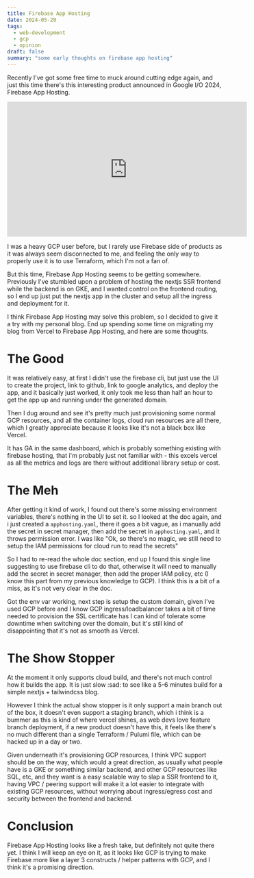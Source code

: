 ```yaml
---
title: Firebase App Hosting
date: 2024-05-20
tags:
  - web-development
  - gcp
  - opinion
draft: false
summary: "some early thoughts on firebase app hosting"
---
```


Recently I've got some free time to muck around cutting edge again, and just this time there's this interesting product announced in Google I/O 2024, Firebase App Hosting.

<div className="aspect-w-16 aspect-h-9">
  <iframe
    className="w-full h-full"
    width="560"
    height="315"
    src="https://www.youtube.com/embed/qyhdKb8liEA?si=d5a55bxsBAVIWhv4"
    title="YouTube video player"
    frameBorder="0"
    allow="accelerometer; autoplay; clipboard-write; encrypted-media; gyroscope; picture-in-picture; web-share"
    referrerPolicy="strict-origin-when-cross-origin"
    allowFullScreen
  ></iframe>
</div>

I was a heavy GCP user before, but I rarely use Firebase side of products as it was always seem disconnected to me, and feeling the only way to properly use it is to use Terraform, which I'm not a fan of.

But this time, Firebase App Hosting seems to be getting somewhere. Previously I've stumbled upon a problem of hosting the nextjs SSR frontend while the backend is on GKE, and I wanted control on the frontend routing, so I end up just put the nextjs app in the cluster and setup all the ingress and deployment for it.

I think Firebase App Hosting may solve this problem, so I decided to give it a try with my personal blog. End up spending some time on migrating my blog from Vercel to Firebase App Hosting, and here are some thoughts.

# The Good

It was relatively easy, at first I didn't use the firebase cli, but just use the UI to create the project, link to github, link to google analytics, and deploy the app, and it basically just worked, it only took me less than half an hour to get the app up and running under the generated domain.

Then I dug around and see it's pretty much just provisioning some normal GCP resources, and all the container logs, cloud run resources are all there, which I greatly appreciate because it looks like it's not a black box like Vercel.

It has GA in the same dashboard, which is probably something existing with firebase hosting, that i'm probably just not familiar with - this excels vercel as all the metrics and logs are there without additional library setup or cost.

# The Meh

After getting it kind of work, I found out there's some missing environment variables, there's nothing in the UI to set it. so I looked at the doc again, and i just created a `apphosting.yaml`, there it goes a bit vague, as i manually add the secret in secret manager, then add the secret in `apphosting.yaml`, and it throws permission error. I was like "Ok, so there's no magic, we still need to setup the IAM permissions for cloud run to read the secrets"

So I had to re-read the whole doc section, end up I found this single line suggesting to use firebase cli to do that, otherwise it will need to manually add the secret in secret manager, then add the proper IAM policy, etc (I know this part from my previous knowledge to GCP). I think this is a bit of a miss, as it's not very clear in the doc.

Got the env var working, next step is setup the custom domain, given I've used GCP before and I know GCP ingress/loadbalancer takes a bit of time needed to provision the SSL certificate has I can kind of tolerate some downtime when switching over the domain, but it's still kind of disappointing that it's not as smooth as Vercel.

# The Show Stopper

At the moment it only supports cloud build, and there's not much control how it builds the app. It is just slow :sad: to see like a 5-6 minutes build for a simple nextjs + tailwindcss blog.

However I think the actual show stopper is it only support a main branch out of the box, it doesn't even support a staging branch, which i think is a bummer as this is kind of where vercel shines, as web devs love feature branch deployment, if a new product doesn't have this, it feels like there's no much different than a single Terraform / Pulumi file, which can be hacked up in a day or two.

Given underneath it's provisioning GCP resources, I think VPC support should be on the way, which would a great direction, as usually what people have is a GKE or something similar backend, and other GCP resources like SQL, etc, and they want is a easy scalable way to slap a SSR frontend to it, having VPC / peering support will make it a lot easier to integrate with existing GCP resources, without worrying about ingress/egress cost and security between the frontend and backend.

# Conclusion

Firebase App Hosting looks like a fresh take, but definitely not quite there yet. I think I will keep an eye on it, as it looks like GCP is trying to make Firebase more like a layer 3 constructs / helper patterns with GCP, and I think it's a promising direction.
